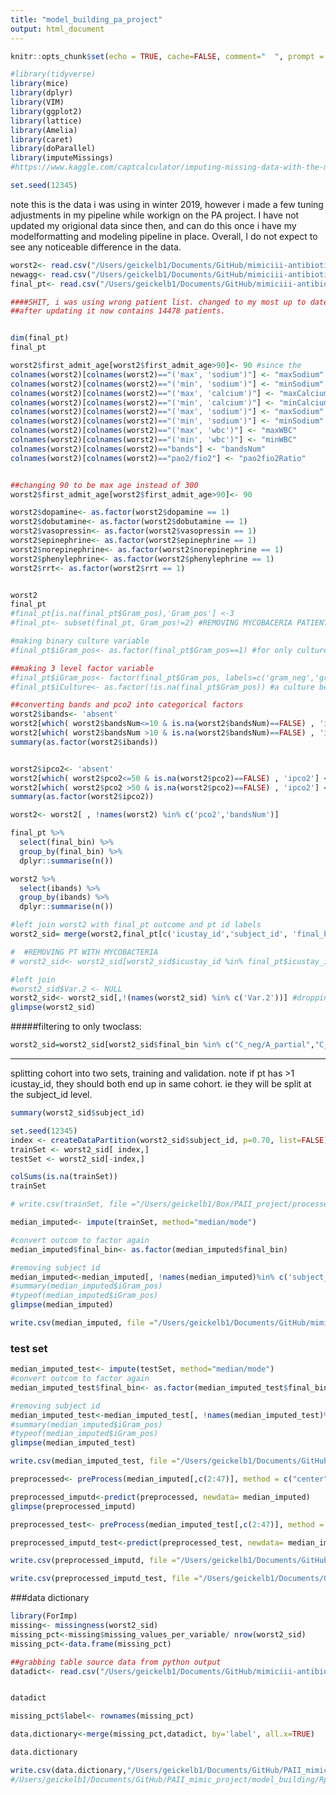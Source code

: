 ```yaml
---
title: "model_building_pa_project"
output: html_document
---
```



```r
knitr::opts_chunk$set(echo = TRUE, cache=FALSE, comment="  ", prompt = TRUE)

#library(tidyverse)
library(mice)
library(dplyr)
library(VIM)
library(ggplot2)
library(lattice)
library(Amelia)
library(caret)
library(doParallel)
library(imputeMissings)
#https://www.kaggle.com/captcalculator/imputing-missing-data-with-the-mice-package-in-r  #great reference

set.seed(12345)
```


note this is the data i was using in winter 2019, however i made a few tuning adjustments in my pipeline while workign on the PA project. I have not updated my origional data since then, and can do this once i have my modelformatting and modeling pipeline in place. Overall, I do not expect to see any noticeable difference in the data.
```r
worst2<- read.csv("/Users/geickelb1/Documents/GitHub/mimiciii-antibiotics-modeling/data/processed/04042019_worstdf_preImp.csv",stringsAsFactors=TRUE, check.names=FALSE)
newagg<- read.csv("/Users/geickelb1/Documents/GitHub/mimiciii-antibiotics-modeling/data/processed/04042019_newaggdf_preImp.csv",stringsAsFactors=TRUE, check.names=FALSE)
final_pt<- read.csv("/Users/geickelb1/Documents/GitHub/mimiciii-antibiotics-modeling/data/raw/csv/04042019_final_pt_df2_v.csv",stringsAsFactors=TRUE, check.names=FALSE)

####SHIT, i was using wrong patient list. changed to my most up to date version. the mistake version i used was the patients for the PA project. this had 8,629 icustay id. 
##after updating it now contains 14478 patients.



```

```r
dim(final_pt)
final_pt
```


```r


worst2$first_admit_age[worst2$first_admit_age>90]<- 90 #since the 
colnames(worst2)[colnames(worst2)=="('max', 'sodium')"] <- "maxSodium"
colnames(worst2)[colnames(worst2)=="('min', 'sodium')"] <- "minSodium"
colnames(worst2)[colnames(worst2)=="('max', 'calcium')"] <- "maxCalcium"
colnames(worst2)[colnames(worst2)=="('min', 'calcium')"] <- "minCalcium"
colnames(worst2)[colnames(worst2)=="('max', 'sodium')"] <- "maxSodium"
colnames(worst2)[colnames(worst2)=="('min', 'sodium')"] <- "minSodium"
colnames(worst2)[colnames(worst2)=="('max', 'wbc')"] <- "maxWBC"
colnames(worst2)[colnames(worst2)=="('min', 'wbc')"] <- "minWBC"
colnames(worst2)[colnames(worst2)=="bands"] <- "bandsNum"
colnames(worst2)[colnames(worst2)=="pao2/fio2"] <- "pao2fio2Ratio"


##changing 90 to be max age instead of 300
worst2$first_admit_age[worst2$first_admit_age>90]<- 90

worst2$dopamine<- as.factor(worst2$dopamine == 1)
worst2$dobutamine<- as.factor(worst2$dobutamine == 1)
worst2$vasopressin<- as.factor(worst2$vasopressin == 1)
worst2$epinephrine<- as.factor(worst2$epinephrine == 1)
worst2$norepinephrine<- as.factor(worst2$norepinephrine == 1)
worst2$phenylephrine<- as.factor(worst2$phenylephrine == 1)
worst2$rrt<- as.factor(worst2$rrt == 1)


worst2
final_pt
#final_pt[is.na(final_pt$Gram_pos),'Gram_pos'] <-3
#final_pt<- subset(final_pt, Gram_pos!=2) #REMOVING MYCOBACERIA PATIENTS

#making binary culture variable
#final_pt$iGram_pos<- as.factor(final_pt$Gram_pos==1) #for only culture pos, if gram pos=True, else False

##making 3 level factor variable
#final_pt$iGram_pos<- factor(final_pt$Gram_pos, labels=c('gram_neg','gram_pos','culture_neg'))
#final_pt$iCulture<- as.factor(!is.na(final_pt$Gram_pos)) #a culture being present =True, else False


```

```r
##converting bands and pco2 into categorical factors
worst2$ibands<- 'absent'
worst2[which( worst2$bandsNum<=10 & is.na(worst2$bandsNum)==FALSE) , 'ibands'] <- '<10'
worst2[which( worst2$bandsNum >10 & is.na(worst2$bandsNum)==FALSE) , 'ibands'] <- '>10'
summary(as.factor(worst2$ibands))


worst2$ipco2<- 'absent'
worst2[which( worst2$pco2<=50 & is.na(worst2$pco2)==FALSE) , 'ipco2'] <- '<50'
worst2[which( worst2$pco2 >50 & is.na(worst2$pco2)==FALSE) , 'ipco2'] <- '>50'
summary(as.factor(worst2$ipco2))

worst2<- worst2[ , !names(worst2) %in% c('pco2','bandsNum')]

```


```r
final_pt %>% 
  select(final_bin) %>% 
  group_by(final_bin) %>% 
  dplyr::summarise(n())

worst2 %>% 
  select(ibands) %>% 
  group_by(ibands) %>% 
  dplyr::summarise(n())

```


```r

#left join worst2 with final_pt outcome and pt id labels
worst2_sid= merge(worst2,final_pt[c('icustay_id','subject_id', 'final_bin')], by='icustay_id', all.x=TRUE)

#  #REMOVING PT WITH MYCOBACTERIA
# worst2_sid<- worst2_sid[worst2_sid$icustay_id %in% final_pt$icustay_id,]

#left join
#worst2_sid$Var.2 <- NULL
worst2_sid<- worst2_sid[,!(names(worst2_sid) %in% c('Var.2'))] #dropping a weird var.2. 
glimpse(worst2_sid)

```


#####filtering to only twoclass:

```r
worst2_sid=worst2_sid[worst2_sid$final_bin %in% c("C_neg/A_partial","C_pos/A_full"),]
```


---------------
splitting cohort into two sets, training and validation. note if pt has >1 icustay_id, they should both end up in same cohort. ie they will be split at the subject_id level.
```r
summary(worst2_sid$subject_id)
```


```r
set.seed(12345)
index <- createDataPartition(worst2_sid$subject_id, p=0.70, list=FALSE)
trainSet <- worst2_sid[ index,]
testSet <- worst2_sid[-index,]

```

```r
colSums(is.na(trainSet))
trainSet

# write.csv(trainSet, file ="/Users/geickelb1/Box/PAII_project/processed_data/pre_imputation_datasets/20190401_train_noimpute.csv", row.names=FALSE)
```



```r
median_imputed<- impute(trainSet, method="median/mode")
```

```r
#convert outcom to factor again
median_imputed$final_bin<- as.factor(median_imputed$final_bin)

#removing subject id
median_imputed<-median_imputed[, !names(median_imputed)%in% c('subject_id')]
#summary(median_imputed$iGram_pos)
#typeof(median_imputed$iGram_pos)
glimpse(median_imputed)
```

```r
write.csv(median_imputed, file ="/Users/geickelb1/Documents/GitHub/mimiciii-antibiotics-modeling/models/imputation/01042019_median_imputed_train.csv", row.names=FALSE) #"/Users/geickelb1/Documents/GitHub/PAII_mimic_project/processed_data/20190221_median_imputed.csv")

```



### test set

```r

median_imputed_test<- impute(testSet, method="median/mode")
#convert outcom to factor again
median_imputed_test$final_bin<- as.factor(median_imputed_test$final_bin)

#removing subject id
median_imputed_test<-median_imputed_test[, !names(median_imputed_test)%in% c('subject_id')]
#summary(median_imputed$iGram_pos)
#typeof(median_imputed$iGram_pos)
glimpse(median_imputed_test)
```



```r
write.csv(median_imputed_test, file ="/Users/geickelb1/Documents/GitHub/mimiciii-antibiotics-modeling/models/imputation/01042019_median_imputed_test.csv", row.names=FALSE)
```


```r
preprocessed<- preProcess(median_imputed[,c(2:47)], method = c("center","scale")) #convert to z-scores

preprocessed_imputd<-predict(preprocessed, newdata= median_imputed)
glimpse(preprocessed_imputd)

preprocessed_test<- preProcess(median_imputed_test[,c(2:47)], method = c("center","scale")) #convert to z-scores

preprocessed_imputd_test<-predict(preprocessed_test, newdata= median_imputed_test)

```


```r
write.csv(preprocessed_imputd, file ="/Users/geickelb1/Documents/GitHub/mimiciii-antibiotics-modeling/models/imputation/01042019_median_imputed_train_normalized.csv", row.names=FALSE)

write.csv(preprocessed_imputd_test, file ="/Users/geickelb1/Documents/GitHub/mimiciii-antibiotics-modeling/models/imputation/01042019_median_imputed_test_normalized.csv", row.names=FALSE)
```






###data dictionary
```r
library(ForImp)
missing<- missingness(worst2_sid)
missing_pct<-missing$missing_values_per_variable/ nrow(worst2_sid)
missing_pct<-data.frame(missing_pct)

##grabbing table source data from python output
datadict<- read.csv("/Users/geickelb1/Documents/GitHub/mimiciii-antibiotics-modeling/data/processed/PA_project/merged/25012019_pa_data_dictionary.csv",stringsAsFactors=TRUE, check.names=FALSE)


datadict

missing_pct$label<- rownames(missing_pct)

data.dictionary<-merge(missing_pct,datadict, by='label', all.x=TRUE)

data.dictionary
```

```r
write.csv(data.dictionary,"/Users/geickelb1/Documents/GitHub/PAII_mimic_project/model_building/data_dictonary.csv")
#/Users/geickelb1/Documents/GitHub/PAII_mimic_project/model_building/Rplots.pdf
```

